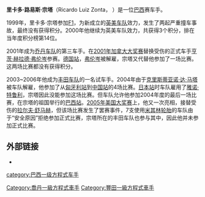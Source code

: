 {{noteTA
|G1=F1
}}
{{Former F1 driver|
  Name = 里卡多·宗塔|
  Image = Ricardo Zonta 2007 Curitiba.jpg |
  Birth_date = {{birth date and age|1976|3|23}}|
  Birth_place = {{BRA}}[[巴拉那州|巴拉那州]][[庫里奇巴|庫里奇巴]] |
  Nationality = {{flagicon|Brazil}} [[巴西|巴西]] |
  Years = 1999，2000，2001，2004，2005 |
  Team(s) =  [[英美车队|英美车队]], [[乔丹车队|乔丹车队]],  [[丰田车队|丰田车队]] |
  Races = 37 (36起步) |
  Championships = 0 |
  Wins = 0 |
  Podiums = 0 |
  Poles = 0 |
  Fastest laps = 0 |
  Points = 3 |
  First race = [[1999年澳大利亚大奖赛|1999年澳大利亚大奖赛]] |
  First win =  |
  Last win =  |
  Last race = [[2005年美国大奖赛|2005年美国大奖赛]] |
}}

'''里卡多·路易斯·宗塔'''（Ricardo Luiz Zonta， {{bd|1976年|3月23日||}}）是一位[[巴西|巴西]]赛车手。

1999年，里卡多·宗塔参加[[F1|F1]]，为新成立的[[英美车队|英美车队]]效力，发生了两起严重撞车事故，最终没有获得积分。2000年他继续为英美车队效力，共获得3个积分，排在当年度积分榜第14位。

2001年成为[[乔丹车队|乔丹车队]]的第三车手。在[[2001年加拿大大奖赛|2001年加拿大大奖赛]]替换受伤的正式车手[[亨茨·赫拉德·弗伦岑|亨茨·赫拉德·弗伦岑]]参赛。[[2001年德国大奖赛|德国站]]，[[亨茨·赫拉德·弗伦岑|弗伦岑]]被解雇，宗塔又代替他参加了一场比赛。这两场比赛都没有获得积分。

2003~2006年他成为[[丰田车队|丰田车队]]的一名试车手。2004年由于[[克里斯蒂亚诺·达·马塔|克里斯蒂亚诺·达·马塔]]被车队解雇，他参加了从[[2004年匈牙利大奖赛|匈牙利站]]到[[2004年中国大奖赛|中国站]]的4场比赛。[[2004年日本大奖赛|日本站]]时车队雇用了[[雅诺·特鲁利|雅诺·特鲁利]]，宗塔因此没能参加这场比赛。但车队允许他参加2004年度的最后一场比赛，在宗塔的祖国举行的[[2004年巴西大奖赛|巴西站]]。[[2005年美国大奖赛|2005年美国大奖赛]]上，他又一次亮相，接替受伤的[[拉尔夫·舒马赫|拉尔夫·舒马赫]]，但该场比赛发生了罢赛事件，7支使用[[米其林轮胎|米其林轮胎]]的车队由于“安全原因”拒绝参加正式比赛，宗塔所在的丰田车队也参与其中，因此他并未参加正式比赛。

== 外部链接 ==
* {{Official|http://www.ricardozonta.com.br/}}

{{丰田车队}}

{{DEFAULTSORT:Zonta, Ricardo}}
[[Category:喬丹一級方程式車手|Category:喬丹一級方程式車手]]
[[Category:豐田一級方程式車手|Category:豐田一級方程式車手]]
[[category:巴西一级方程式车手|category:巴西一级方程式车手]]